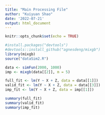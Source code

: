 ---
title: "Main Processing File"
author: "Kuiyuan Shao"
date: '2022-07-21'
output: html_document
---

```{r setup, include=FALSE}
knitr::opts_chunk$set(echo = TRUE)
```

```{r}
#install.packages("devtools")
#devtools::install_github("agnesdeng/mixgb")
library(mixgb)
source("dataSim2.R")
```

```{r}
data <- simFun(2000, 1000)
imp <- mixgb(data[[2]], m = 5)
```

```{r}
full_fit <- lm(Y ~ X + Z, data = data[[1]])
valid_fit <- lm(Y ~ X + Z, data = data[[3]])
imp_fit <- lm(Y ~ X + Z, data = imp[[1]])

summary(full_fit)
summary(valid_fit)
summary(imp_fit)
```